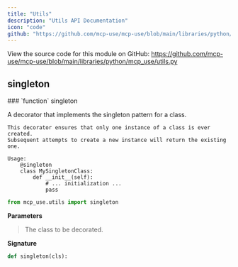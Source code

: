 ```yaml
---
title: "Utils"
description: "Utils API Documentation"
icon: "code"
github: "https://github.com/mcp-use/mcp-use/blob/main/libraries/python/mcp_use/utils.py"
---
```



<Callout type="info" title="Source Code">
View the source code for this module on GitHub: <a href='https://github.com/mcp-use/mcp-use/blob/main/libraries/python/mcp_use/utils.py' target='_blank' rel='noopener noreferrer'>https://github.com/mcp-use/mcp-use/blob/main/libraries/python/mcp_use/utils.py</a>
</Callout>


## singleton
<Card type="info">
### `function` singleton

A decorator that implements the singleton pattern for a class.

    This decorator ensures that only one instance of a class is ever created.
    Subsequent attempts to create a new instance will return the existing one.

    Usage:
        @singleton
        class MySingletonClass:
            def __init__(self):
                # ... initialization ...
                pass


```python
from mcp_use.utils import singleton
```

**Parameters**
><ParamField body="cls" required="True" >   The class to be decorated. </ParamField>

**Signature**
```python wrap
def singleton(cls):
```

</Card>
